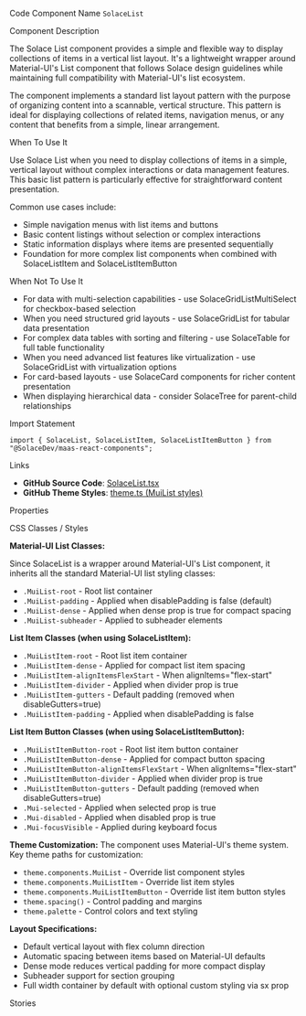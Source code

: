 
<Meta of={SolaceListStories} />

<Title>Solace List</Title>

<Description of={SolaceListStories} />

<Subtitle>Code Component Name</Subtitle>
`SolaceList`

<Subtitle>Component Description</Subtitle>

The Solace List component provides a simple and flexible way to display collections of items in a vertical list layout. It's a lightweight wrapper around Material-UI's List component that follows Solace design guidelines while maintaining full compatibility with Material-UI's list ecosystem.

The component implements a standard list layout pattern with the purpose of organizing content into a scannable, vertical structure. This pattern is ideal for displaying collections of related items, navigation menus, or any content that benefits from a simple, linear arrangement.

<Subtitle>When To Use It</Subtitle>

Use Solace List when you need to display collections of items in a simple, vertical layout without complex interactions or data management features. This basic list pattern is particularly effective for straightforward content presentation.

Common use cases include:

- Simple navigation menus with list items and buttons
- Basic content listings without selection or complex interactions
- Static information displays where items are presented sequentially
- Foundation for more complex list components when combined with SolaceListItem and SolaceListItemButton

<Subtitle>When Not To Use It</Subtitle>

- For data with multi-selection capabilities - use SolaceGridListMultiSelect for checkbox-based selection
- When you need structured grid layouts - use SolaceGridList for tabular data presentation
- For complex data tables with sorting and filtering - use SolaceTable for full table functionality
- When you need advanced list features like virtualization - use SolaceGridList with virtualization options
- For card-based layouts - use SolaceCard components for richer content presentation
- When displaying hierarchical data - consider SolaceTree for parent-child relationships

<Subtitle>Import Statement</Subtitle>

```tsx
import { SolaceList, SolaceListItem, SolaceListItemButton } from "@SolaceDev/maas-react-components";
```

<Subtitle>Links</Subtitle>

- **GitHub Source Code**: [SolaceList.tsx](https://github.com/SolaceDev/maas-react-components/blob/main/src/components/layout/SolaceList.tsx)
- **GitHub Theme Styles**: <a href="https://github.com/SolaceDev/maas-react-components/blob/main/src/resources/theme.ts#:~:text=MuiList%3A%20%7B" target="_blank">theme.ts (MuiList styles)</a>

<Subtitle>Properties</Subtitle>

<ArgTypes of={SolaceListStories} />

<Subtitle>CSS Classes / Styles</Subtitle>

**Material-UI List Classes:**

Since SolaceList is a wrapper around Material-UI's List component, it inherits all the standard Material-UI list styling classes:

- `.MuiList-root` - Root list container
- `.MuiList-padding` - Applied when disablePadding is false (default)
- `.MuiList-dense` - Applied when dense prop is true for compact spacing
- `.MuiList-subheader` - Applied to subheader elements

**List Item Classes (when using SolaceListItem):**

- `.MuiListItem-root` - Root list item container
- `.MuiListItem-dense` - Applied for compact list item spacing
- `.MuiListItem-alignItemsFlexStart` - When alignItems="flex-start"
- `.MuiListItem-divider` - Applied when divider prop is true
- `.MuiListItem-gutters` - Default padding (removed when disableGutters=true)
- `.MuiListItem-padding` - Applied when disablePadding is false

**List Item Button Classes (when using SolaceListItemButton):**

- `.MuiListItemButton-root` - Root list item button container
- `.MuiListItemButton-dense` - Applied for compact button spacing
- `.MuiListItemButton-alignItemsFlexStart` - When alignItems="flex-start"
- `.MuiListItemButton-divider` - Applied when divider prop is true
- `.MuiListItemButton-gutters` - Default padding (removed when disableGutters=true)
- `.Mui-selected` - Applied when selected prop is true
- `.Mui-disabled` - Applied when disabled prop is true
- `.Mui-focusVisible` - Applied during keyboard focus

**Theme Customization:**
The component uses Material-UI's theme system. Key theme paths for customization:

- `theme.components.MuiList` - Override list component styles
- `theme.components.MuiListItem` - Override list item styles
- `theme.components.MuiListItemButton` - Override list item button styles
- `theme.spacing()` - Control padding and margins
- `theme.palette` - Control colors and text styling

**Layout Specifications:**

- Default vertical layout with flex column direction
- Automatic spacing between items based on Material-UI defaults
- Dense mode reduces vertical padding for more compact display
- Subheader support for section grouping
- Full width container by default with optional custom styling via sx prop

<Subtitle>Stories</Subtitle>

<CustomStories />
